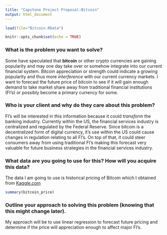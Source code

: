 ---
title: "Capstone Project Proposal:Bitcoin"
output: html_document
---
```{r, echo=FALSE}
load(file="Bitcoin.RData")

```

```{r setup, include=FALSE}
knitr::opts_chunk$set(echo = TRUE)
```

### What is the problem you want to solve?

Some have speculated that **bitcoin** or other crypto currencies are gaining popularity and may one day take over or somehow integrate into our current financial system. Bitcoin appreciation or strength could indicate a growing popularity and thus more *interference* with our current currency markets. I want to forecast the future price of bitcoin to see if it will gain enough demand to take market share away from traditional financial institutions (FI's) or possibly become a primary currency for some.

### Who is your client and why do they care about this problem? 

FI's will be interested in this information because it could *transform* the banking industry. Currently within the US, the financial services industry is centralized and regulated by the Federal Reserve. Since bitcoin is a decentralized form of digital currency, it's use within the US could cause changes in regulation relating to all FI's. On top of that, it could steer consumers away from using traditional FI's making this forecast very valuable for future business strategies in the financial services industry.

### What data are you going to use for this? How will you acquire this data?

The data I am going to use is historical pricing of Bitcoin which I obtained from [Kaggle.com]( 
https://www.kaggle.com/sudalairajkumar/cryptocurrencypricehistory)

```{r bitcoin_price, echo=FALSE}
summary(bitcoin_price)
```

### Outline your approach to solving this problem (knowing that this might change later).

My approach will be to use linear regression to forecast future pricing and determine if the price will appreciation enough to affect major FI's. 
